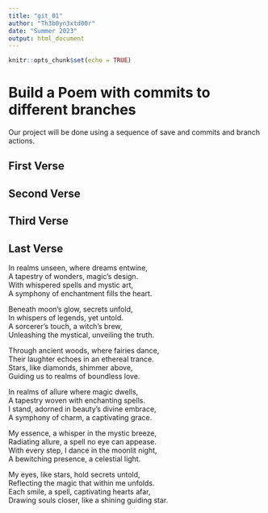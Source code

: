 ```yaml
---
title: "git_01"
author: "Th3b0yn3xtd00r"
date: "Summer 2023"
output: html_document
---
```


```r
knitr::opts_chunk$set(echo = TRUE)
```
# Build a Poem with commits to different branches
Our project will be done using a sequence of save and commits and branch actions.
<!-- Do not modify or change any text in "!--" bracketed areas such as this --- these are instructions to
you, if you change any of this the git program will notice it and compromise your git merging strategy !-->

## First Verse 
<!--Put the first five lines of a poem by Lewis Carrol in this section!-->

## Second Verse
<!--Put the first five lines of a poem by Robert Frost here!-->

## Third Verse
<!--Put the first two verses of The Walrus and the Carpenter here!-->

## Last Verse
<!--Put a short poem you created using chatGPT of 20 to 30 lines,here!-->
In realms unseen, where dreams entwine,  
A tapestry of wonders, magic's design.  
With whispered spells and mystic art,  
A symphony of enchantment fills the heart.  

Beneath moon's glow, secrets unfold,  
In whispers of legends, yet untold.  
A sorcerer's touch, a witch's brew,  
Unleashing the mystical, unveiling the truth.  

Through ancient woods, where fairies dance,  
Their laughter echoes in an ethereal trance.  
Stars, like diamonds, shimmer above,  
Guiding us to realms of boundless love.  

In realms of allure where magic dwells,  
A tapestry woven with enchanting spells.  
I stand, adorned in beauty's divine embrace,  
A symphony of charm, a captivating grace.  

My essence, a whisper in the mystic breeze,  
Radiating allure, a spell no eye can appease.  
With every step, I dance in the moonlit night,  
A bewitching presence, a celestial light.  

My eyes, like stars, hold secrets untold,  
Reflecting the magic that within me unfolds.  
Each smile, a spell, captivating hearts afar,  
Drawing souls closer, like a shining guiding star.  

